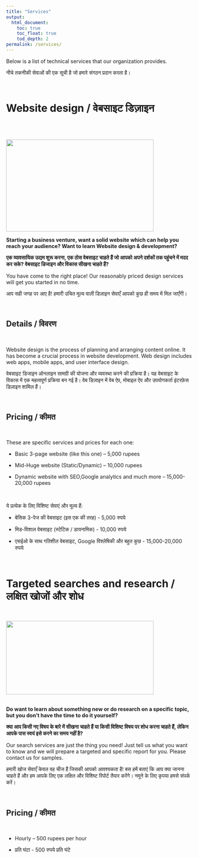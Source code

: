---
title: "Services"
output:  
  html_document:  
    toc: true  
    toc_float: true  
    tod_depth: 2
permalink: /services/
---

Below is a list of technical services that our organization provides.

नीचे तकनीकी सेवाओं की एक सूची है जो हमारे संगठन प्रदान करता है।

<br>

# Website design / वेबसाइट डिज़ाइन

<br><br>

<img src="https://www.simpalm.com/wp-content/uploads/2017/05/website-design1.png" width="400px" height="250px"/>

**Starting a business venture, want a solid website which can help you reach your audience? Want to learn Website design & development?**

**एक व्यावसायिक उद्यम शुरू करना, एक ठोस वेबसाइट चाहते हैं जो आपको अपने दर्शकों तक पहुंचने में मदद कर सके? वेबसाइट डिजाइन और विकास सीखना चाहते हैं?**

You have come to the right place! Our reasonably priced design services will get you started in no time.

आप सही जगह पर आए है! हमारी उचित मूल्य वाली डिज़ाइन सेवाएँ आपको कुछ ही समय में मिल जाएँगी।

<br>

## Details / विवरण

<br>

Website design is the process of planning and arranging content online. It has become a crucial process in website development. Web design includes web apps, mobile apps, and user interface design.

वेबसाइट डिजाइन ऑनलाइन सामग्री की योजना और व्यवस्था करने की प्रक्रिया है। यह वेबसाइट के विकास में एक महत्वपूर्ण प्रक्रिया बन गई है। वेब डिज़ाइन में वेब ऐप, मोबाइल ऐप और उपयोगकर्ता इंटरफ़ेस डिज़ाइन शामिल हैं।

<br>

## Pricing / कीमत	

<br>

These are specific services and prices for each one:

-   Basic 3-page website (like this one) -- 5,000 rupees

-   Mid-Huge website (Static/Dynamic) -- 10,000 rupees

-   Dynamic website with SEO,Google analytics and much more -- 15,000-20,000 rupees

    <br>

ये प्रत्येक के लिए विशिष्ट सेवाएं और मूल्य हैं:

-   बेसिक 3-पेज की वेबसाइट (इस एक की तरह) - 5,000 रुपये

-   मिड-विशाल वेबसाइट (स्टेटिक / डायनामिक) - 10,000 रुपये

-   एसईओ के साथ गतिशील वेबसाइट, Google विश्लेषिकी और बहुत कुछ - 15,000-20,000 रुपये

<br>

# Targeted searches and research / लक्षित खोजों और शोध

<br>

<img src="https://www.eui.eu/Images/ServicesAdmin/AcademicService/Academic-and-Professional-Development/Research-Teaching-Nexus-17Febr-LSE.jpg" width="400px" height="200px"/> <br><br>

**Do want to learn about something new or do research on a specific topic, but you don't have the time to do it yourself?**

**क्या आप किसी नए विषय के बारे में सीखना चाहते हैं या किसी विशिष्ट विषय पर शोध करना चाहते हैं, लेकिन आपके पास स्वयं इसे करने का समय नहीं है?**

Our search services are just the thing you need! Just tell us what you want to know and we will prepare a targeted and specific report for you. Please contact us for samples.

हमारी खोज सेवाएँ केवल वह चीज हैं जिसकी आपको आवश्यकता है! बस हमें बताएं कि आप क्या जानना चाहते हैं और हम आपके लिए एक लक्षित और विशिष्ट रिपोर्ट तैयार करेंगे। नमूने के लिए कृपया हमसे संपर्क करें।

<br>

## Pricing / कीमत	

<br>

-   Hourly -- 500 rupees per hour

-   प्रति घंटा - 500 रुपये प्रति घंटे
